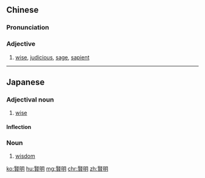 {{also|贤明}}
==Chinese==
{{zh-forms|s=贤明}}

===Pronunciation===
{{zh-pron
|m=xiánmíng
|h=pfs=hièn-mìn
|mn=hiân-bêng
|cat=a
}}

===Adjective===
{{zh-adj}}
# [[wise]], [[judicious]], [[sage]], [[sapient]]

----

==Japanese==
{{ja-kanjitab|賢|明}}

===Adjectival noun===
{{ja-adj|けんめい|decl=na}}

# [[wise]]

====Inflection====
{{ja-na|賢明|けんめい|kenmei}}

===Noun===
{{ja-noun|けんめい}}

# [[wisdom]]

[[ko:賢明]]
[[hu:賢明]]
[[mg:賢明]]
[[chr:賢明]]
[[zh:賢明]]
